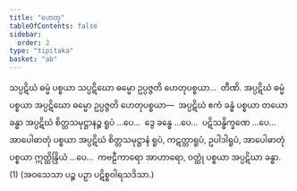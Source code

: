 ```yaml
---
title: "ဟေတု"
tableOfContents: false
sidebar:
  order: 2
type: "tipitaka"
basket: "ab"
---
```



<DynamicBreadcrumb />

<Division number="65">

<Paragraph number="688">
သပ္ပဋိဃံ ဓမ္မံ ပစ္စယာ သပ္ပဋိဃော ဓမ္မော ဥပ္ပဇ္ဇတိ ဟေတုပစ္စယာ…  တီဏိ.
</Paragraph>

<Paragraph number="689">
အပ္ပဋိဃံ ဓမ္မံ ပစ္စယာ အပ္ပဋိဃော ဓမ္မော ဥပ္ပဇ္ဇတိ ဟေတုပစ္စယာ—  အပ္ပဋိဃံ ဧကံ ခန္ဓံ ပစ္စယာ တယော ခန္ဓာ အပ္ပဋိဃံ စိတ္တသမုဋ္ဌာနဉ္စ ရူပံ …ပေ…  ဒွေ ခန္ဓေ …ပေ…  ပဋိသန္ဓိက္ခဏေ …ပေ…  အာပေါဓာတုံ ပစ္စယာ အပ္ပဋိဃံ စိတ္တသမုဋ္ဌာနံ ရူပံ, ကဋတ္တာရူပံ, ဥပါဒါရူပံ, အာပေါဓာတုံ ပစ္စယာ ဣတ္ထိန္ဒြိယံ …ပေ…  ကဗဠီကာရော အာဟာရော, ဝတ္ထုံ ပစ္စယာ အပ္ပဋိဃာ ခန္ဓာ. (1)

</Paragraph>
</Division>

<Paragraph number="690" type="center">
(အဝသေသာ ပဉ္စ ပဉှာ ပဋိစ္စဝါရသဒိသာ.)
</Paragraph>